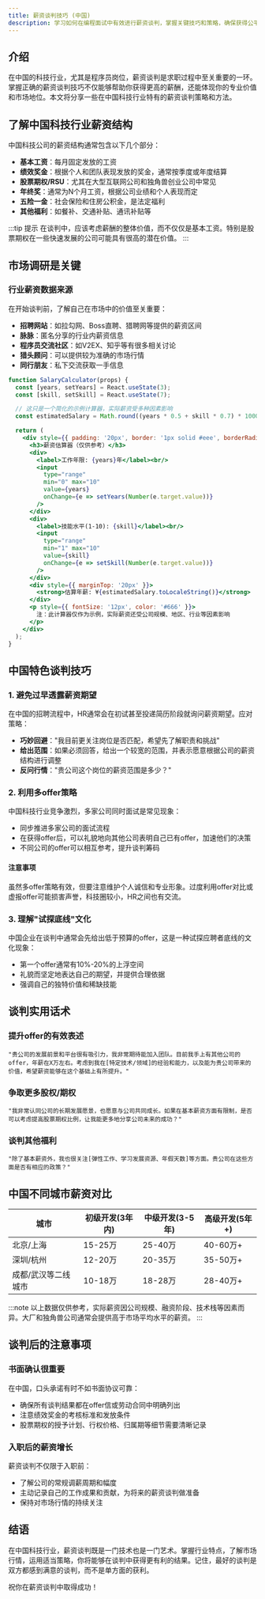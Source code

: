 ```yaml
---
title: 薪资谈判技巧 (中国)
description: 学习如何在编程面试中有效进行薪资谈判，掌握关键技巧和策略，确保获得公平的薪酬。
---
```


## 介绍

在中国的科技行业，尤其是程序员岗位，薪资谈判是求职过程中至关重要的一环。掌握正确的薪资谈判技巧不仅能够帮助你获得更高的薪酬，还能体现你的专业价值和市场地位。本文将分享一些在中国科技行业特有的薪资谈判策略和方法。

## 了解中国科技行业薪资结构

中国科技公司的薪资结构通常包含以下几个部分：

- **基本工资**：每月固定发放的工资
- **绩效奖金**：根据个人和团队表现发放的奖金，通常按季度或年度结算
- **股票期权/RSU**：尤其在大型互联网公司和独角兽创业公司中常见
- **年终奖**：通常为N个月工资，根据公司业绩和个人表现而定
- **五险一金**：社会保险和住房公积金，是法定福利
- **其他福利**：如餐补、交通补贴、通讯补贴等

:::tip 提示
在谈判中，应该考虑薪酬的整体价值，而不仅仅是基本工资。特别是股票期权在一些快速发展的公司可能具有很高的潜在价值。
:::

## 市场调研是关键

### 行业薪资数据来源

在开始谈判前，了解自己在市场中的价值至关重要：

- **招聘网站**：如拉勾网、Boss直聘、猎聘网等提供的薪资区间
- **脉脉**：匿名分享的行业内薪资信息
- **程序员交流社区**：如V2EX、知乎等有很多相关讨论
- **猎头顾问**：可以提供较为准确的市场行情
- **同行朋友**：私下交流获取一手信息

```jsx live
function SalaryCalculator(props) {
  const [years, setYears] = React.useState(3);
  const [skill, setSkill] = React.useState(7);

  // 这只是一个简化的示例计算器，实际薪资受多种因素影响
  const estimatedSalary = Math.round((years * 0.5 + skill * 0.7) * 10000);

  return (
    <div style={{ padding: '20px', border: '1px solid #eee', borderRadius: '5px' }}>
      <h3>薪资估算器（仅供参考）</h3>
      <div>
        <label>工作年限: {years}年</label><br/>
        <input
          type="range"
          min="0" max="10"
          value={years}
          onChange={e => setYears(Number(e.target.value))}
        />
      </div>
      <div>
        <label>技能水平(1-10): {skill}</label><br/>
        <input
          type="range"
          min="1" max="10"
          value={skill}
          onChange={e => setSkill(Number(e.target.value))}
        />
      </div>
      <div style={{ marginTop: '20px' }}>
        <strong>估算年薪: ¥{estimatedSalary.toLocaleString()}</strong>
      </div>
      <p style={{ fontSize: '12px', color: '#666' }}>
        注：此计算器仅作为示例，实际薪资还受公司规模、地区、行业等因素影响
      </p>
    </div>
  );
}
```

## 中国特色谈判技巧

### 1. 避免过早透露薪资期望

在中国的招聘流程中，HR通常会在初试甚至投递简历阶段就询问薪资期望。应对策略：

- **巧妙回避**："我目前更关注岗位是否匹配，希望先了解职责和挑战"
- **给出范围**：如果必须回答，给出一个较宽的范围，并表示愿意根据公司的薪资结构进行调整
- **反问行情**："贵公司这个岗位的薪资范围是多少？"

### 2. 利用多offer策略

中国科技行业竞争激烈，多家公司同时面试是常见现象：

- 同步推进多家公司的面试流程
- 在获得offer后，可以礼貌地向其他公司表明自己已有offer，加速他们的决策
- 不同公司的offer可以相互参考，提升谈判筹码

<div className="alert alert--warning" role="alert">
    <h4>注意事项</h4>
    <p>
        虽然多offer策略有效，但要注意维护个人诚信和专业形象。过度利用offer对比或虚报offer可能损害声誉，科技圈较小，HR之间也有交流。
    </p>
</div>

### 3. 理解"试探底线"文化

中国企业在谈判中通常会先给出低于预算的offer，这是一种试探应聘者底线的文化现象：

- 第一个offer通常有10%-20%的上浮空间
- 礼貌而坚定地表达自己的期望，并提供合理依据
- 强调自己的独特价值和稀缺技能

## 谈判实用话术

### 提升offer的有效表述

```
"贵公司的发展前景和平台很有吸引力，我非常期待能加入团队。目前我手上有其他公司的offer，年薪在X万左右。考虑到我在[特定技术/领域]的经验和能力，以及能为贵公司带来的价值，希望薪资能够在这个基础上有所提升。"
```

### 争取更多股权/期权

```
"我非常认同公司的长期发展愿景，也愿意与公司共同成长。如果在基本薪资方面有限制，是否可以考虑提高股票期权比例，让我能更多地分享公司未来的成功？"
```

### 谈判其他福利

```
"除了基本薪资外，我也很关注[弹性工作、学习发展资源、年假天数]等方面。贵公司在这些方面是否有相应的政策？"
```

## 中国不同城市薪资对比

<table>
    <thead>
    <tr>
        <th>城市</th>
        <th>初级开发(3年内)</th>
        <th>中级开发(3-5年)</th>
        <th>高级开发(5年+)</th>
    </tr>
    </thead>
    <tbody>
    <tr>
        <td>北京/上海</td>
        <td>15-25万</td>
        <td>25-40万</td>
        <td>40-60万+</td>
    </tr>
    <tr>
        <td>深圳/杭州</td>
        <td>12-20万</td>
        <td>20-35万</td>
        <td>35-50万+</td>
    </tr>
    <tr>
        <td>成都/武汉等二线城市</td>
        <td>10-18万</td>
        <td>18-28万</td>
        <td>28-40万+</td>
    </tr>
    </tbody>
</table>

:::note
以上数据仅供参考，实际薪资因公司规模、融资阶段、技术栈等因素而异。大厂和独角兽公司通常会提供高于市场平均水平的薪资。
:::

## 谈判后的注意事项

### 书面确认很重要

在中国，口头承诺有时不如书面协议可靠：

- 确保所有谈判结果都在offer信或劳动合同中明确列出
- 注意绩效奖金的考核标准和发放条件
- 股票期权的授予计划、行权价格、归属期等细节需要清晰记录

### 入职后的薪资增长

薪资谈判不仅限于入职前：

- 了解公司的常规调薪周期和幅度
- 主动记录自己的工作成果和贡献，为将来的薪资谈判做准备
- 保持对市场行情的持续关注

## 结语

在中国科技行业，薪资谈判既是一门技术也是一门艺术。掌握行业特点，了解市场行情，运用适当策略，你将能够在谈判中获得更有利的结果。记住，最好的谈判是双方都感到满意的谈判，而不是单方面的获利。

祝你在薪资谈判中取得成功！
